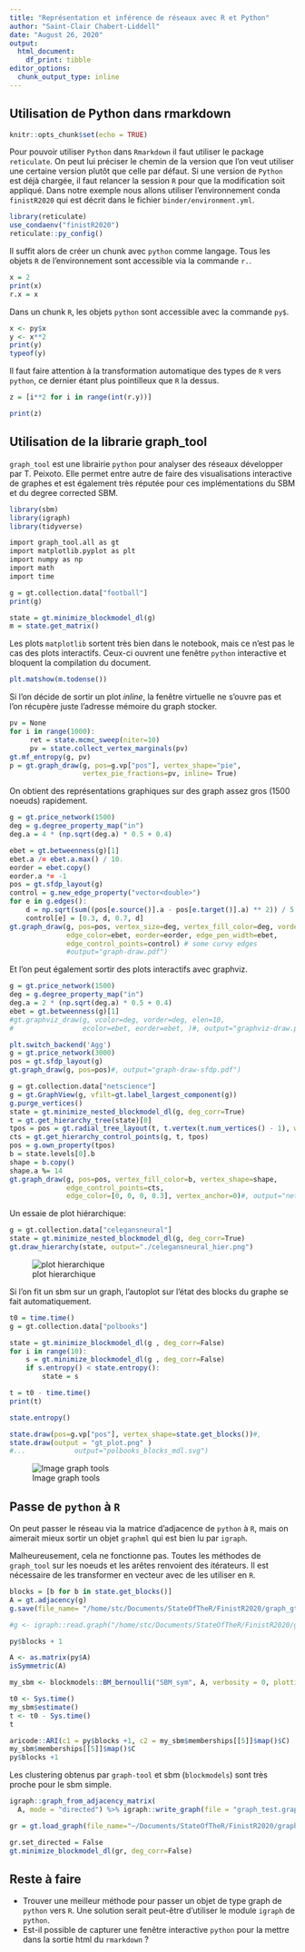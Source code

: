 ```yaml
---
title: "Représentation et inférence de réseaux avec R et Python"
author: "Saint-Clair Chabert-Liddell"
date: "August 26, 2020"
output: 
  html_document: 
    df_print: tibble
editor_options: 
  chunk_output_type: inline
---
```


## Utilisation de Python dans rmarkdown

```r
knitr::opts_chunk$set(echo = TRUE)
```

Pour pouvoir utiliser `Python` dans `Rmarkdown` il faut utiliser le package `reticulate`.
On peut lui préciser le chemin de la version que l'on veut utiliser une certaine version plutôt que celle par défaut. Si une version de `Python` est déjà chargée, il faut relancer la session `R` pour que la modification soit appliqué. Dans notre exemple nous allons utiliser l'environnement conda `finistR2020` qui est décrit dans le fichier `binder/environment.yml`.
```r
library(reticulate)
use_condaenv("finistR2020")
reticulate::py_config()
```

Il suffit alors de créer un chunk avec `python` comme langage. Tous les objets `R` de l'environnement sont accessible via la commande `r.`.
```r
x = 2
print(x)
r.x = x
```

Dans un chunk `R`, les objets `python` sont accessible avec la commande `py$`.
```r
x <- py$x
y <- x**2
print(y)
typeof(y)
```

Il faut faire attention à la transformation automatique des types de `R` vers `python`, ce dernier étant plus pointilleux que `R` la dessus.
```r
z = [i**2 for i in range(int(r.y))]

print(z)
```

## Utilisation de la librarie graph_tool

`graph_tool` est une librairie `python` pour analyser des réseaux développer par T. Peixoto. 
Elle permet entre autre de faire des visualisations interactive de graphes et est également très réputée pour ces implémentations du SBM et du degree corrected SBM.
```r
library(sbm)
library(igraph)
library(tidyverse)
```

```r
import graph_tool.all as gt
import matplotlib.pyplot as plt
import numpy as np
import math
import time
```

```r
g = gt.collection.data["football"]
print(g)
```


```r
state = gt.minimize_blockmodel_dl(g)
m = state.get_matrix()
```

Les plots `matplotlib` sortent très bien dans le notebook, mais ce n'est pas le cas des plots interactifs. Ceux-ci ouvrent une fenêtre `python` interactive et bloquent la compilation du document.

```r
plt.matshow(m.todense())
```


Si l'on décide de sortir un plot *inline*,  la fenêtre virtuelle ne s'ouvre pas et l'on récupère juste l'adresse mémoire du graph stocker.
```r
pv = None
for i in range(1000):
     ret = state.mcmc_sweep(niter=10)
     pv = state.collect_vertex_marginals(pv)
gt.mf_entropy(g, pv)
p = gt.graph_draw(g, pos=g.vp["pos"], vertex_shape="pie",
                  vertex_pie_fractions=pv, inline= True)
```

On obtient des représentations graphiques sur des graph assez gros (1500 noeuds) rapidement.
```r
g = gt.price_network(1500)
deg = g.degree_property_map("in")
deg.a = 4 * (np.sqrt(deg.a) * 0.5 + 0.4)
```
```r

ebet = gt.betweenness(g)[1]
ebet.a /= ebet.a.max() / 10.
eorder = ebet.copy()
eorder.a *= -1
pos = gt.sfdp_layout(g)
control = g.new_edge_property("vector<double>")
for e in g.edges():
    d = np.sqrt(sum((pos[e.source()].a - pos[e.target()].a) ** 2)) / 5
    control[e] = [0.3, d, 0.7, d]
gt.graph_draw(g, pos=pos, vertex_size=deg, vertex_fill_color=deg, vorder=deg,
              edge_color=ebet, eorder=eorder, edge_pen_width=ebet,
              edge_control_points=control) # some curvy edges
              #output="graph-draw.pdf")
```
Et l'on peut également sortir des plots interactifs avec graphviz.
```r
g = gt.price_network(1500)
deg = g.degree_property_map("in")
deg.a = 2 * (np.sqrt(deg.a) * 0.5 + 0.4)
ebet = gt.betweenness(g)[1]
#gt.graphviz_draw(g, vcolor=deg, vorder=deg, elen=10,
#                 ecolor=ebet, eorder=ebet, )#, output="graphviz-draw.pdf")
```
```r
plt.switch_backend('Agg')
g = gt.price_network(3000)
pos = gt.sfdp_layout(g)
gt.graph_draw(g, pos=pos)#, output="graph-draw-sfdp.pdf")
```

```r
g = gt.collection.data["netscience"]
g = gt.GraphView(g, vfilt=gt.label_largest_component(g))
g.purge_vertices()
state = gt.minimize_nested_blockmodel_dl(g, deg_corr=True)
t = gt.get_hierarchy_tree(state)[0]
tpos = pos = gt.radial_tree_layout(t, t.vertex(t.num_vertices() - 1), weighted=True)
cts = gt.get_hierarchy_control_points(g, t, tpos)
pos = g.own_property(tpos)
b = state.levels[0].b
shape = b.copy()
shape.a %= 14
gt.graph_draw(g, pos=pos, vertex_fill_color=b, vertex_shape=shape,
              edge_control_points=cts,
              edge_color=[0, 0, 0, 0.3], vertex_anchor=0)#, output="netscience_nested_mdl.pdf")
```


Un essaie de plot hiérarchique:
```r
g = gt.collection.data["celegansneural"]
state = gt.minimize_nested_blockmodel_dl(g, deg_corr=True)
gt.draw_hierarchy(state, output="./celegansneural_hier.png")
```
![plot hierarchique](./celegansneural_hier.png)

Si l'on fit un sbm sur un graph, l'autoplot sur l'état des blocks du graphe se fait automatiquement. 

```r
t0 = time.time()
g = gt.collection.data["polbooks"]

state = gt.minimize_blockmodel_dl(g , deg_corr=False)
for i in range(10):
    s = gt.minimize_blockmodel_dl(g , deg_corr=False)
    if s.entropy() < state.entropy():
        state = s

t = t0 - time.time()
print(t)

state.entropy()
```
```r

state.draw(pos=g.vp["pos"], vertex_shape=state.get_blocks())#,
state.draw(output = "gt_plot.png" )
#...            output="polbooks_blocks_mdl.svg")
```
![Image graph tools](./gt_plot.png)



## Passe de `python` à `R`
On peut passer le réseau via la matrice d'adjacence de `python` à `R`, mais on aimerait mieux  sortir un objet `graphml` qui est bien lu par `igraph`.

Malheureusement, cela ne fonctionne pas. Toutes les méthodes de `graph_tool` sur les noeuds et les arêtes renvoient des itérateurs. Il est nécessaire de les transformer en vecteur avec de les utiliser en `R`.


```r
blocks = [b for b in state.get_blocks()]
A = gt.adjacency(g)
g.save(file_name= "/home/stc/Documents/StateOfTheR/FinistR2020/graph_gt.graphml", fmt="graphml")
```

```r
#g <- igraph::read.graph("/home/stc/Documents/StateOfTheR/FinistR2020/graph_gt.graphml",                         format = "graphml")
```


```r
py$blocks + 1
```
```r
A <- as.matrix(py$A)
isSymmetric(A)
```
```r
my_sbm <- blockmodels::BM_bernoulli("SBM_sym", A, verbosity = 0, plotting = "")
```

```r
t0 <- Sys.time()
my_sbm$estimate()
t <- t0 - Sys.time()
t
```
```r
aricode::ARI(c1 = py$blocks +1, c2 = my_sbm$memberships[[5]]$map()$C)
my_sbm$memberships[[5]]$map()$C
py$blocks +1
```

Les clustering obtenus par `graph-tool` et sbm (`blockmodels`) sont très proche pour le sbm simple.





```r
igraph::graph_from_adjacency_matrix(
  A, mode = "directed") %>% igraph::write_graph(file = "graph_test.graphml", format = "graphml")
```

```r
gr = gt.load_graph(file_name="~/Documents/StateOfTheR/FinistR2020/graph_test.graphml", fmt="graphml")
```

```r
gr.set_directed = False
gt.minimize_blockmodel_dl(gr, deg_corr=False)
```


## Reste à faire

  * Trouver une meilleur méthode pour passer un objet de type graph de `python`  vers `R`. Une solution serait peut-être d'utiliser le module `igraph` de `python`.
  * Est-il possible de capturer une fenêtre interactive `python` pour la mettre dans la sortie html du `rmarkdown` ?
